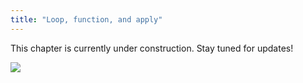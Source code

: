 ```yaml
---
title: "Loop, function, and apply"
---
```


This chapter is currently under construction. Stay tuned for updates!

![](figs/under_construction.gif){fig-align="left"}
